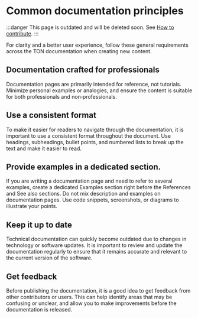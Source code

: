 
# Common documentation principles

:::danger
This page is outdated and will be deleted soon.
See [How to contribute](/v3/contribute/).
:::

For clarity and a better user experience, follow these general requirements across the TON documentation when creating new content.


## Documentation crafted for professionals
Documentation pages are primarily intended for reference, not tutorials. Minimize personal examples or analogies, and ensure the content is suitable for both professionals and non‑professionals.

## Use a consistent format
To make it easier for readers to navigate through the documentation, it is important to use a consistent format throughout the document. Use headings, subheadings, bullet points, and numbered lists to break up the text and make it easier to read.

## Provide examples in a dedicated section.
If you are writing a documentation page and need to refer to several examples, create a dedicated Examples section right before the References and See also sections. Do not mix description and examples on documentation pages. Use code snippets, screenshots, or diagrams to illustrate your points.

## Keep it up to date
Technical documentation can quickly become outdated due to changes in technology or software updates. It is important to review and update the documentation regularly to ensure that it remains accurate and relevant to the current version of the software.

## Get feedback
Before publishing the documentation, it is a good idea to get feedback from other contributors or users. This can help identify areas that may be confusing or unclear, and allow you to make improvements before the documentation is released.
<Feedback />
